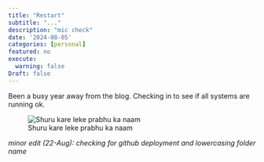 ```yaml
---
title: "Restart"
subtitle: "..."
description: "mic check"
date: '2024-08-05'
categories: [personal]
featured: no
execute:
  warning: false
Draft: false
---
```


Been a busy year away from the blog. Checking in to see if all systems are running ok.

![Shuru kare leke prabhu ka naam](restart-start-again-y.gif){fig-align="left"}

*minor edit (22-Aug): checking for github deployment and lowercasing folder name*
